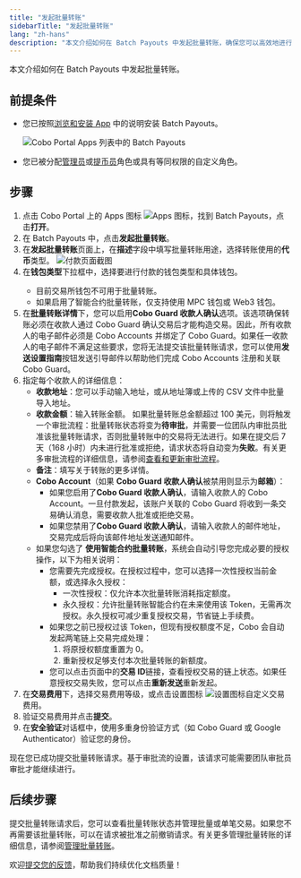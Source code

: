 ```yaml
---
title: "发起批量转账"
sidebarTitle: "发起批量转账"
lang: "zh-hans"
description: "本文介绍如何在 Batch Payouts 中发起批量转账，确保您可以高效地进行多笔支付。"
---
```


本文介绍如何在 Batch Payouts 中发起批量转账。

## 前提条件

- 您已按照[浏览和安装 App](/cn/apps/browse-and-install) 中的说明安装 Batch Payouts。

    <img src="/cn/images/portal-apps/batch-payouts/set-up.png" className="screenshot_full_screen" alt="Cobo Portal Apps 列表中的 Batch Payouts" />

- 您已被分配[管理员](/cn/portal/organization/roles-and-permissions)或[提币员](/cn/portal/organization/roles-and-permissions)角色或具有等同权限的自定义角色。

## 步骤

1. 点击 Cobo Portal 上的 Apps 图标 <img src="/en/images/common/icon_apps.svg" className="icon" alt="Apps 图标" />，找到 Batch Payouts，点击**打开**。
2. 在 Batch Payouts 中，点击**发起批量转账**。
3. 在**发起批量转账**页面上，在**描述**字段中填写批量转账用途，选择转账使用的**代币**类型。
    <img src="/en/images/portal-apps/batch-payouts/make_payout.png" className="screenshot_full_screen" alt="付款页面截图" />
4. 在**钱包类型**下拉框中，选择要进行付款的钱包类型和具体钱包。
    <Note><ul><li>目前交易所钱包不可用于批量转账。</li><li>如果启用了智能合约批量转账，仅支持使用 MPC 钱包或 Web3 钱包。</li></ul></Note>
5. 在**批量转账详情**下，您可以启用**Cobo Guard 收款人确认**选项。该选项确保转账必须在收款人通过 Cobo Guard 确认交易后才能构造交易。因此，所有收款人的电子邮件必须是 Cobo Accounts 并绑定了 Cobo Guard。如果任一收款人的电子邮件不满足这些要求，您将无法提交该批量转账请求，您可以使用**发送设置指南**按钮发送引导邮件以帮助他们完成 Cobo Accounts 注册和关联 Cobo Guard。
6. 指定每个收款人的详细信息：
   - **收款地址**：您可以手动输入地址，或从地址簿或上传的 CSV 文件中批量导入地址。
   - **收款金额**：输入转账金额。
    <Note>如果批量转账总金额超过 100 美元，则将触发一个审批流程：批量转账状态将变为**待审批**，并需要一位团队内审批员批准该批量转账请求，否则批量转账中的交易将无法进行。如果在提交后 7 天（168 小时）内未进行批准或拒绝，请求状态将自动变为**失败**。有关更多审批流程的详细信息，请参阅[查看和更新审批流程](/cn/apps/workflow)。</Note>
   - **备注**：填写关于转账的更多详情。
   - **Cobo Account**（如果 **Cobo Guard 收款人确认**被禁用则显示为**邮箱**）：
     - 如果您启用了**Cobo Guard 收款人确认**，请输入收款人的 Cobo Account。一旦付款发起，该账户关联的 Cobo Guard 将收到一条交易确认消息，需要收款人批准或拒绝交易。
     - 如果您禁用了**Cobo Guard 收款人确认**，请输入收款人的邮件地址，交易完成后将向该邮件地址发送通知邮件。
   - 如果您勾选了 **使用智能合约批量转账**，系统会自动引导您完成必要的授权操作，以下为相关说明：
     - 您需要先完成授权。在授权过程中，您可以选择一次性授权当前金额，或选择永久授权：
         - 一次性授权：仅允许本次批量转账消耗指定额度。
         - 永久授权：允许批量转账智能合约在未来使用该 Token，无需再次授权。永久授权可减少重复授权交易，节省链上手续费。
     - 如果您之前已授权过该 Token，但现有授权额度不足，Cobo 会自动发起两笔链上交易完成处理：
         1. 将原授权额度重置为 0。
         2. 重新授权足够支付本次批量转账的新额度。
     - 您可以点击页面中的**交易 ID**链接，查看授权交易的链上状态。如果任意授权交易失败，您可以点击**重新发送**重新发起。
7. 在**交易费用**下，选择交易费用等级，或点击设置图标 <img src="/en/images/common/icon_advanced.svg" className="icon" alt="设置图标" />自定义交易费用。
8. 验证交易费用并点击**提交**。
9. 在**安全验证**对话框中，使用多重身份验证方式（如 Cobo Guard 或 Google Authenticator）验证您的身份。

现在您已成功提交批量转账请求。基于审批流的设置，该请求可能需要团队审批员审批才能继续进行。

## 后续步骤

提交批量转账请求后，您可以查看批量转账状态并管理批量或单笔交易。如果您不再需要该批量转账，可以在请求被批准之前撤销请求。有关更多管理批量转账的详细信息，请参阅[管理批量转账](/cn/apps/batch-payouts/manage-payouts)。

<Tip>欢迎[提交您的反馈](https://forms.zohopublic.com/cobo/form/DocumentFeedbackForm/formperma/QvLOhxJv1_JMsJ-1dleZ8Itb_7rzN-LtgvsDdxosoVI?referrername=manuals)，帮助我们持续优化文档质量！</Tip>